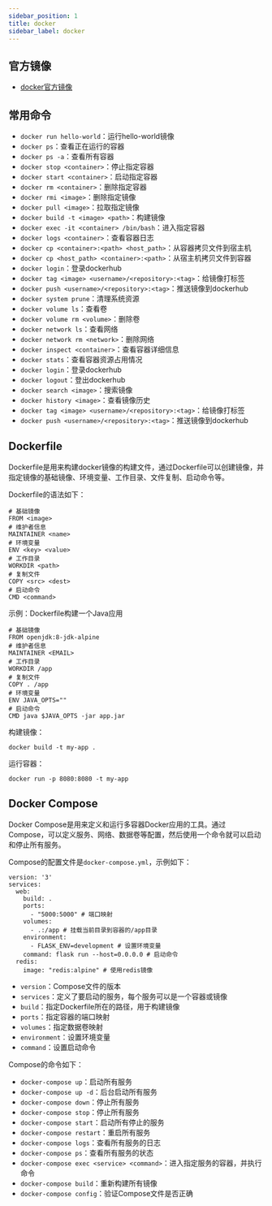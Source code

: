 ```yaml
---
sidebar_position: 1
title: docker
sidebar_label: docker
---
```


## 官方镜像

- [docker官方镜像](https://hub.docker.com/_/docker)

## 常用命令

- `docker run hello-world`：运行hello-world镜像
- `docker ps`：查看正在运行的容器
- `docker ps -a`：查看所有容器
- `docker stop <container>`：停止指定容器
- `docker start <container>`：启动指定容器
- `docker rm <container>`：删除指定容器
- `docker rmi <image>`：删除指定镜像
- `docker pull <image>`：拉取指定镜像
- `docker build -t <image> <path>`：构建镜像
- `docker exec -it <container> /bin/bash`：进入指定容器
- `docker logs <container>`：查看容器日志
- `docker cp <container>:<path> <host_path>`：从容器拷贝文件到宿主机
- `docker cp <host_path> <container>:<path>`：从宿主机拷贝文件到容器
- `docker login`：登录dockerhub
- `docker tag <image> <username>/<repository>:<tag>`：给镜像打标签
- `docker push <username>/<repository>:<tag>`：推送镜像到dockerhub
- `docker system prune`：清理系统资源
- `docker volume ls`：查看卷
- `docker volume rm <volume>`：删除卷
- `docker network ls`：查看网络
- `docker network rm <network>`：删除网络
- `docker inspect <container>`：查看容器详细信息
- `docker stats`：查看容器资源占用情况
- `docker login`：登录dockerhub
- `docker logout`：登出dockerhub
- `docker search <image>`：搜索镜像
- `docker history <image>`：查看镜像历史
- `docker tag <image> <username>/<repository>:<tag>`：给镜像打标签
- `docker push <username>/<repository>:<tag>`：推送镜像到dockerhub

## Dockerfile

Dockerfile是用来构建docker镜像的构建文件，通过Dockerfile可以创建镜像，并指定镜像的基础镜像、环境变量、工作目录、文件复制、启动命令等。

Dockerfile的语法如下：

```
# 基础镜像
FROM <image>
# 维护者信息
MAINTAINER <name>
# 环境变量
ENV <key> <value>
# 工作目录
WORKDIR <path>
# 复制文件
COPY <src> <dest>
# 启动命令
CMD <command>
```

示例：Dockerfile构建一个Java应用

```
# 基础镜像
FROM openjdk:8-jdk-alpine
# 维护者信息
MAINTAINER <EMAIL>
# 工作目录
WORKDIR /app
# 复制文件
COPY . /app
# 环境变量
ENV JAVA_OPTS=""
# 启动命令
CMD java $JAVA_OPTS -jar app.jar
```

构建镜像：

```
docker build -t my-app .
```

运行容器：

```
docker run -p 8080:8080 -t my-app
```

## Docker Compose

Docker Compose是用来定义和运行多容器Docker应用的工具。通过Compose，可以定义服务、网络、数据卷等配置，然后使用一个命令就可以启动和停止所有服务。

Compose的配置文件是`docker-compose.yml`，示例如下：

```
version: '3'
services:
  web:
    build: .
    ports:
      - "5000:5000" # 端口映射
    volumes:
      - .:/app # 挂载当前目录到容器的/app目录
    environment:
      - FLASK_ENV=development # 设置环境变量
    command: flask run --host=0.0.0.0 # 启动命令
  redis:
    image: "redis:alpine" # 使用redis镜像
```

- `version`：Compose文件的版本
- `services`：定义了要启动的服务，每个服务可以是一个容器或镜像
- `build`：指定Dockerfile所在的路径，用于构建镜像
- `ports`：指定容器的端口映射
- `volumes`：指定数据卷映射
- `environment`：设置环境变量
- `command`：设置启动命令

Compose的命令如下：

- `docker-compose up`：启动所有服务
- `docker-compose up -d`：后台启动所有服务
- `docker-compose down`：停止所有服务
- `docker-compose stop`：停止所有服务
- `docker-compose start`：启动所有停止的服务
- `docker-compose restart`：重启所有服务
- `docker-compose logs`：查看所有服务的日志
- `docker-compose ps`：查看所有服务的状态
- `docker-compose exec <service> <command>`：进入指定服务的容器，并执行命令
- `docker-compose build`：重新构建所有镜像
- `docker-compose config`：验证Compose文件是否正确